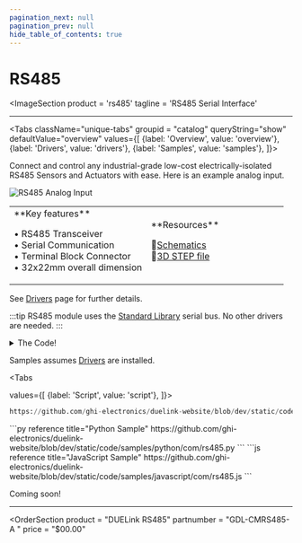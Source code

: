 ```yaml
---
pagination_next: null
pagination_prev: null
hide_table_of_contents: true
---
```



# RS485

<ImageSection
    product = 'rs485'
    tagline = 'RS485 Serial Interface'
></ImageSection>

---

<Tabs className="unique-tabs" groupid = "catalog" queryString="show" defaultValue="overview"
  values={[
    {label: 'Overview', value: 'overview'},
    {label: 'Drivers', value: 'drivers'},
    {label: 'Samples', value: 'samples'},
  ]}>

<TabItem value="overview">

Connect and control any industrial-grade low-cost electrically-isolated RS485 Sensors and Actuators with ease. Here is an example analog input.

![RS485 Analog Input](pathname:///img/rs485-ain.jpg)


<table><td width='50%'>
**Key features**

• RS485 Transceiver<br/>
• Serial Communication<br/>
• Terminal Block Connector<br/>
• 32x22mm overall dimension<br/>

</td><td width='50%'>
**Resources**

📄[Schematics](pathname:///sch/gdl-cmrs485-a.pdf)<br/>
🔩[3D STEP file](pathname:///3d/gdl-cmrs485-a.step)<br/>

</td></table>

</TabItem>

<TabItem value="drivers">

See [Drivers](../../engine/drivers) page for further details.

:::tip
RS485 module uses the [Standard Library](../../engine/stdlib) serial bus. No other drivers are needed.
:::

<details>
  <summary>The Code!</summary>



```py reference title="RS485 Driver"
https://github.com/ghi-electronics/duelink-website/blob/dev/static/code/drivers/com/rs485.txt
```

</details>
</TabItem>

<TabItem value="samples">

Samples assumes [Drivers](../../engine/drivers) are installed.

<Tabs

  values={[
    {label: 'Script', value: 'script'},
]}>

<TabItem value="script">

```py reference title="Script Sample"
https://github.com/ghi-electronics/duelink-website/blob/dev/static/code/samples/script/com/rs485.txt
```
</TabItem>

<TabItem value="py">
```py reference title="Python Sample"
https://github.com/ghi-electronics/duelink-website/blob/dev/static/code/samples/python/com/rs485.py
```
</TabItem>

<TabItem value="js">
```js reference title="JavaScript Sample"
https://github.com/ghi-electronics/duelink-website/blob/dev/static/code/samples/javascript/com/rs485.js
```

</TabItem>

</Tabs>

</TabItem>

<TabItem value="projects">Coming soon!</TabItem>

</Tabs>

---

<OrderSection
    product = "DUELink RS485"
    partnumber = "GDL-CMRS485-A	"
    price = "$00.00"
></OrderSection>

